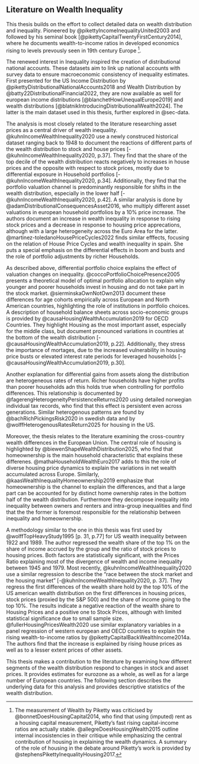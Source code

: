 ## Literature on Wealth Inequality {#sec-literature}

This thesis builds on the effort to collect detailed data on wealth distribution and inequality. Pioneered by @pikettyIncomeInequalityUnited2003 and followed by his seminal book [@pikettyCapitalTwentyFirstCentury2014], where he documents wealth-to-income ratios in developed economics rising to levels prevously seen in 19th century Europe [^l1].

The renewed interest in Inequality inspired the  creation of distributional national accounts. These datasets aim to link up national accounts with survey data to ensure macroeconomic consistency of inequality estimates. First presented for the US Income Distribution by @pikettyDistributionalNationalAccounts2018 and Wealth Distribution by @batty22DistributionalFinancial2022, they are now available as well for european income distributions [@blanchetHowUnequalEurope2019] and wealth distributions [@blatnikIntroducingDistributionalWealth2024]. The latter is the main dataset used in this thesis, further explored in @sec-data.

The analysis is most closely related to the literature researching asset prices as a central driver of wealth inequality. @kuhnIncomeWealthInequality2020 use a newly construced historical dataset ranging back to 1948 to document the reactions of different parts of the wealth distribution to stock and house prices [-@kuhnIncomeWealthInequality2020, p.37]. They find that the share of the top decile of the wealth distribution reacts negatively to increases in house prices and the opposite with respect to stock prices, mostly due to differential exposure in Household portfolios [-@kuhnIncomeWealthInequality2020, p.34]. Additionally, they find that the portfolio valuation channel is predominantly responsible for shifts in the wealth distribution, especially in the lower half [-@kuhnIncomeWealthInequality2020, p.42]. A similar analysis is done by @adamDistributionalConsequencesAsset2016, who multiply different asset valuations in european household portfolios by a 10% price increase. The authors document an increase in wealth inequality in response to rising stock prices and a decrease in response to housing price apprecations, although with a large heterogeneity across the Euro Area for the latter. @martinez-toledanoHousePriceCycles2022 finds similar efffects, focusing on the relation of House Price Cycles and wealth inequality in spain. She puts a special emphasis on the differential effects in boom and busts and the role of portfolio adjustments by richer Households. 

As described above, differential portfolio choice explains the effect of valuation changes on inequality. @coccoPortfolioChoicePresence2005 presents a theoretical model of optimal portfolio allocation to explain why younger and poorer households invest in housing and do not take part in the stock market. @sierminskaOwnNotOwn2013 document these differences for age cohorts empirically across European and North American countries, highlighting the role of institutions in portfolio choices. A description of household balance sheets across socio-economic groups is provided by @causaHousingWealthAccumulation2019 for OECD Countries. They highlight Housing as the most important asset, especially for the middle class, but document pronounced variations in countries at the bottom of the wealth distribution  [-@causaHousingWealthAccumulation2019, p.22]. Additionally, they stress the importance of mortages, due to the increased vulnerability in housing price busts or elevated interest rate periods for leveraged households [-@causaHousingWealthAccumulation2019, p.30].

Another explanation for differential gains from assets along the distribution are heterogeneous rates of return. Richer households have higher profits than poorer households adn this holds true when controlling for portfolio differences. This relationship is documented by @fagerengHeterogeneityPersistenceReturns2020 using detailed norwegian individual tax records, who find that this effect is persistent even across generations. Similar heterogenous patterns are found by @bachRichPickingsRisk2020 in swedish data and by @wolffHeterogenousRatesReturn2025 for housing in the US.

Moreover, the thesis relates to the literature examining the cross-country wealth differences in the European Union. The central role of housing is highlighted by @biewenShapeWealthDistribution2025, who find that homeownership is the main household characteristic that explains these differenes. @mathaHouseholdWealthEuro2017 adds to this the role of diverse housing price dynamics to explain the variations in net wealth accumulated across Europe. Similarly, @kaasWealthInequalityHomeownership2019 emphasize that homeownership is the channel to explain the differences, and that a large part can be accounted for by distinct home ownership rates in the bottom half of the wealth distribution. Furthermore they decompose inequality into inequality between owners and renters and intra-group inequalities and find that the the former is foremost responsible for the relationship between inequality and homeownership. 

A methodology similar to the one in this thesis was first used by @wolffTopHeavyStudy1995 [p. 31, p.77] for US wealth inequality between 1922 and 1989. The author regressed the wealth share of the top 1% on the share of income accrued by the group and the ratio of stock prices to housing prices. Both factors are statistically significant, with the Prices Ratio explaining most of the divergence of wealth and income inequality between 1945 and 1979. Most recently, @kuhnIncomeWealthInequality2020 use a similar regression to describe the "race between the stock market and the housing market" [-@kuhnIncomeWealthInequality2020, p. 37]. They regress the first differences of the wealth share hold by the top 10% of the US american wealth distribution on the first differences in housing prices, stock prices (proxied by the S&P 500) and the share of income going to the top 10%. The results indicate a negative reaction of the wealth share to Housing Prices and a positive one to Stock Prices, although with limited statistical significance due to small sample size. @fullerHousingPricesWealth2020 use similar explanatory variables in a panel regression of western european and OECD countries to explain the rising wealth-to-income ratios by @pikettyCapitalBackWealthIncome2014a. The authors find that the increase is explained by rising house prices as well as to a lesser extent prices of other assets.

This thesis makes a contribution to the literature by examining how different segments of the wealth distribution respond to changes in stock and asset prices. It provides estimates for eurozone as a whole, as well as for a large number of European countries. The following section describes the underlying data for this analysis and provides descriptive statistics of the wealth distribution.

[^l1]: The measurement of Wealth by Piketty was criticised by @bonnetDoesHousingCapital2014, who find that using (imputed) rent as a housing capital measurement, Piketty's fast rising capital-income ratios are actually stable. @allegreDoesHousingWealth2015 outline internal incosistencies in their critique while emphasizing the central contribution of housing in explaining the wealth dynamics. A summary of the role of housing in the debate around Piketty's work is provided by @stephensPikettyInequalityHousing2017.

